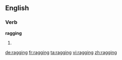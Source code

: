 ==English==
{{wikipedia}}
===Verb===
'''ragging'''
# {{present participle of|rag}}

[[de:ragging]]
[[fr:ragging]]
[[ta:ragging]]
[[vi:ragging]]
[[zh:ragging]]